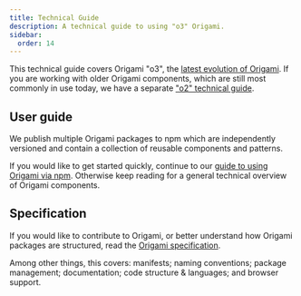```yaml
---
title: Technical Guide
description: A technical guide to using "o3" Origami.
sidebar:
  order: 14
---
```



This technical guide covers Origami "o3", the [latest evolution of Origami](/about/what-is-new/). If you are working with older Origami components, which are still most commonly in use today, we have a separate ["o2" technical guide](/o2-components/technical-guide/).

## User guide

We publish multiple Origami packages to npm which are independently versioned and contain a collection of reusable components and patterns.

If you would like to get started quickly, continue to our [guide to using Origami via npm](/getting-started/technical-guide/package-manager-npm). Otherwise keep reading for a general technical overview of Origami components.

<p>
  <LinkButton href='/getting-started/technical-guide/package-manager-npm' type='secondary' label='User guide' />
</p>

## Specification

If you would like to contribute to Origami, or better understand how Origami packages are structured, read the [Origami specification](/getting-started/technical-guide/o3-specification).

Among other things, this covers: manifests; naming conventions; package management; documentation; code structure & languages; and browser support.

<p>
  <LinkButton href='/getting-started/technical-guide/o3-specification' type='secondary' label='Specification' />
</p>
